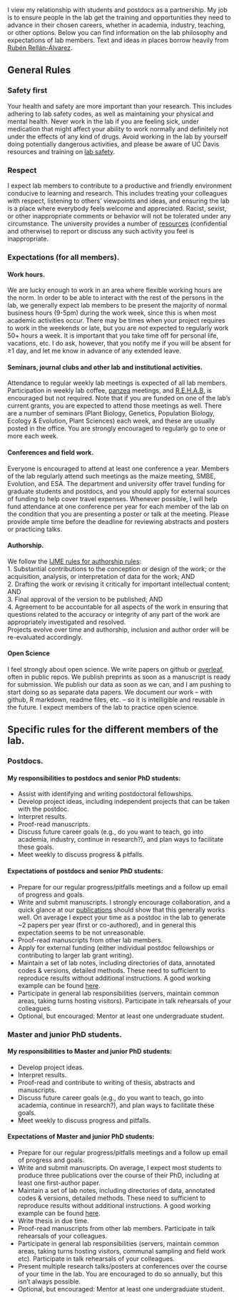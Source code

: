 <!-- break -->
<br>
<!-- break -->

I view my relationship with students and postdocs as a partnership. My job is to ensure people in the lab get the training and opportunities they need to advance in their chosen careers, whether in academia, industry, teaching, or other options. Below you can find information on the lab philosophy and expectations of lab members. Text and ideas in places borrow heavily from [Rubén Rellán-Álvarez](http://www.rrlab.org/expectations.html).

## General Rules

### Safety first

Your health and safety are more important than your research. This includes adhering to lab safety codes, as well as maintaining your physical and mental health. Never work in the lab if you are feeling sick, under medication that might affect your ability to work normally and definitely not under the effects of any kind of drugs. Avoid working in the lab by yourself doing potentially dangerous activities, and please be aware of UC Davis resources and training on [lab safety](http://safetyservices.ucdavis.edu/categories/laboratory-safety). 

### Respect

I expect lab members to contribute to a productive and friendly environment conducive to learning and research. This includes treating your colleagues with respect, listening to others’ viewpoints and ideas, and ensuring the lab is a place where everybody feels welcome and appreciated. Racist, sexist, or other inappropriate comments or behavior will not be tolerated under any circumstance.  The university provides a number of [resources](http://studentexpression.ucdavis.edu/get-support/index.html) (confidential and otherwise) to report or discuss any such activity you feel is inappropriate.

### Expectations (for all members).

#### Work hours.  
We are lucky enough to work in an area where flexible working hours are the norm. In order to be able to interact with the rest of the persons in the lab, we generally expect lab members to be present the majority of normal business hours (9-5pm) during the work week, since this is when most academic activities occur. There may be times when your project requires to work in the weekends or late, but you are *not* expected to regularly work 50+ hours a week.  It is important that you take time off for personal life, vacations, etc.  I do ask, however, that you notify me if you will be absent for ≥1 day, and let me know in advance of any extended leave.

#### Seminars, journal clubs and other lab and institutional activities.   
Attendance to regular weekly lab meetings is expected of all lab members. Participation in weekly lab coffee, [panzea](www.panzea.org) meetings, and [R.E.H.A.B.](rehab.html) is encouraged but not required. Note that if you are funded on one of the lab's current grants, you are expected to attend those meetings as well.  There are a number of seminars (Plant Biology, Genetics, Population Biology, Ecology & Evolution, Plant Sciences) each week, and these are usually posted in the office. You are  strongly encouraged to regularly go to one or more each week.

#### Conferences and field work.  
Everyone is encouraged to attend at least one conference a year.  Members of the lab regularly attend such meetings as the maize meeting, SMBE, Evolution, and ESA. The department and university offer travel funding for graduate students and postdocs, and you should apply for external sources of funding to help cover travel expenses. Whenever possible, I will help fund attendance at one conference per year for each member of the lab on the condition that you are presenting a poster or talk at the meeting. Please provide ample time before the deadline for reviewing abstracts and posters or practicing talks. 

#### Authorship.
We follow the [IJME rules for authorship rules](http://www.icmje.org/recommendations/browse/roles-and-responsibilities/defining-the-role-of-authors-and-contributors.html):   
1. Substantial contributions to the conception or design of the work; or the acquisition, analysis, or interpretation of data for the work; AND  
2. Drafting the work or revising it critically for important intellectual content; AND  
3. Final approval of the version to be published; AND  
4. Agreement to be accountable for all aspects of the work in ensuring that questions related to the accuracy or integrity of any part of the work are appropriately investigated and resolved.  
Projects evolve over time and authorship, inclusion and author order will be re-evaluated accordingly.

#### Open Science
I feel strongly about open science. We write papers on github or [overleaf](overleaf.com), often in public repos.  We publish preprints as soon as a manuscript is ready for submission.  We publish our data as soon as we can, and I am pushing to start doing so as separate data papers. We document our work -- with github, R markdown, readme files, etc. -- so it is intelligible and reusable in the future. I expect members of the lab to practice open science.


## Specific rules for the different members of the lab.

### Postdocs.  

#### My responsibilities to postdocs and senior PhD students:  

- Assist with identifying and writing postdoctoral fellowships.  
- Develop project ideas, including independent projects that can be taken with the postdoc.
- Interpret results.
- Proof-read manuscripts.
- Discuss future career goals (e.g., do you want to teach, go into academia, industry, continue in research?), and plan ways to facilitate these goals.
- Meet weekly to discuss progress & pitfalls.  

#### Expectations of postdocs and senior PhD students:
- Prepare for our regular progress/pitfalls meetings and a follow up email of progress and goals.  
- Write and submit manuscripts.  I strongly encourage collaboration, and a quick glance at our [publications](pubs.html) should show that this generally works well. On average I expect your time as a postdoc in the lab to generate ~2 papers per year (first or co-authored), and in general this expectation seems to be not unreasonable.
- Proof-read manuscripts from other lab members.  
- Apply for external funding (either individual postdoc fellowships or contributing to larger lab grant writing).  
- Maintain a set of lab notes, including directories of data, annotated codes & versions, detailed methods. These need to sufficient to reproduce results without additional instructions. A good working example can be found [here](https://github.com/timbeissinger/Maize-Teo-Scripts).
- Participate in general lab responsibilities (servers, maintain common areas, taking turns hosting visitors). Participate in talk rehearsals of your colleagues.
- Optional, but encouraged: Mentor at least one undergraduate student.

### Master and junior PhD students.

#### My responsibilities to Master and junior PhD students:

- Develop project ideas.   
- Interpret results.  
- Proof-read and contribute to writing of thesis, abstracts and  manuscripts.  
- Discuss future career goals (e.g., do you want to teach, go into academia, continue in research?), and plan ways to facilitate these goals.  
- Meet weekly to discuss progress and pitfalls.

#### Expectations of Master and junior PhD students:  

- Prepare for our regular progress/pitfalls meetings and a follow up email of progress and goals.  
 - Write and submit manuscripts.  On average, I expect most students to produce three publications over the course of their PhD, including at least one first-author paper. 
- Maintain a set of lab notes, including directories of data, annotated codes & versions, detailed methods. These need to sufficient to reproduce results without additional instructions. A good working example can be found [here](https://github.com/timbeissinger/Maize-Teo-Scripts).
- Write thesis in due time.  
- Proof-read manuscripts from other lab members. Participate in talk rehearsals of your colleagues.  
- Participate in general lab responsibilities (servers, maintain common areas, taking turns hosting visitors, communal sampling and field work etc). Participate in talk rehearsals of your colleagues.  
- Present multiple research talks/posters at conferences over the course of your time in the lab. You are encouraged to do so annually, but this isn't always possible.
- Optional, but encouraged: Mentor at least one undergraduate student.

